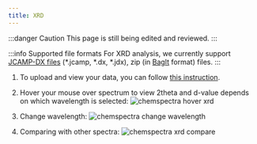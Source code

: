 ```yaml
---
title: XRD
---
```


:::danger Caution
This page is still being edited and reviewed.
:::

:::info Supported file formats
For XRD analysis, we currently support [JCAMP-DX files](https://iupac.org/what-we-do/digital-standards/jcamp-dx/) (\*.jcamp, \*.dx, \*.jdx), zip (in [BagIt](https://en.wikipedia.org/wiki/BagIt) format) files.
:::

1. To upload and view your data, you can follow [this instruction](../chemspectra#using-chemspectra).

2. Hover your mouse over spectrum to view 2theta and d-value depends on which wavelength is selected:
   ![chemspectra hover xrd](/img/chemspectra/xrd/chemspectra_xrd_1.png)

3. Change wavelength:
   ![chemspectra change wavelength](/img/chemspectra/xrd/chemspectra_xrd_2.png)

4. Comparing with other spectra:
   ![chemspectra xrd compare](/img/chemspectra/xrd/chemspectra_xrd_3.png)
